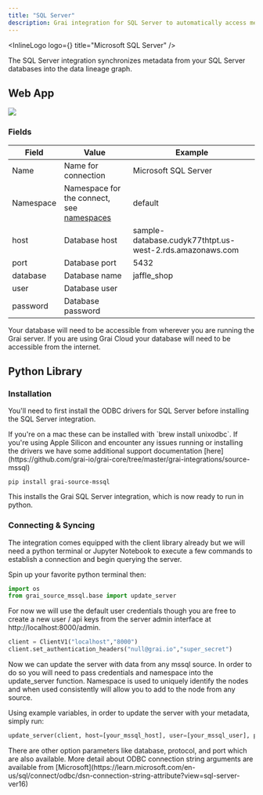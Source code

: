 ```yaml
---
title: "SQL Server"
description: Grai integration for SQL Server to automatically access metadata.
---
```



<InlineLogo logo={<SqlServerLogoIcon />} title="Microsoft SQL Server" />

The SQL Server integration synchronizes metadata from your SQL Server databases into the data lineage graph.

## Web App

<Image
  src="/images/docs/core/integrations/mssql.png"
  height={600}
  width={1200}
/>

### Fields

| Field     | Value                                                                 | Example                                                  |
| --------- | --------------------------------------------------------------------- | -------------------------------------------------------- |
| Name      | Name for connection                                                   | Microsoft SQL Server                                     |
| Namespace | Namespace for the connect, see [namespaces](/core/concepts/namespace) | default                                                  |
| host      | Database host                                                         | sample-database.cudyk77thtpt.us-west-2.rds.amazonaws.com |
| port      | Database port                                                         | 5432                                                     |
| database  | Database name                                                         | jaffle_shop                                              |
| user      | Database user                                                         |                                                          |
| password  | Database password                                                     |                                                          |

<Callout type="warning" emoji="ℹ️">
  Your database will need to be accessible from wherever you are running the
  Grai server. If you are using Grai Cloud your database will need to be
  accessible from the internet.
</Callout>

## Python Library

### Installation

You'll need to first install the ODBC drivers for SQL Server before installing the SQL Server integration.

<Callout type="info" emoji="ℹ️">
  If you're on a mac these can be installed with `brew install unixodbc`. If
  you're using Apple Silicon and encounter any issues running or installing the
  drivers we have some additional support documentation
  [here](https://github.com/grai-io/grai-core/tree/master/grai-integrations/source-mssql)
</Callout>

```shell copy
pip install grai-source-mssql
```

This installs the Grai SQL Server integration, which is now ready to run in python.

### Connecting & Syncing

The integration comes equipped with the client library already but we will need a python terminal or Jupyter Notebook to execute a few commands to establish a connection and begin querying the server.

Spin up your favorite python terminal then:

```python copy
import os
from grai_source_mssql.base import update_server
```

For now we will use the default user credentials though you are free to create a new user / api keys from the server admin interface at http://localhost:8000/admin.

```python copy
client = ClientV1("localhost","8000")
client.set_authentication_headers("null@grai.io","super_secret")
```

Now we can update the server with data from any mssql source. In order to do so you will need to pass credentials and namespace into the update_server function. Namespace is used to uniquely identify the nodes and when used consistently will allow you to add to the node from any source.

Using example variables, in order to update the server with your metadata, simply run:

```python copy
update_server(client, host=[your_mssql_host], user=[your_mssql_user], password=[your_mssql_password], namespace=[your_grai_namespace])
```

<Callout type="info" emoji="ℹ️">
  There are other option parameters like database, protocol, and port which are
  also available. More detail about ODBC connection string arguments are
  available from
  [Microsoft](https://learn.microsoft.com/en-us/sql/connect/odbc/dsn-connection-string-attribute?view=sql-server-ver16)
</Callout>
